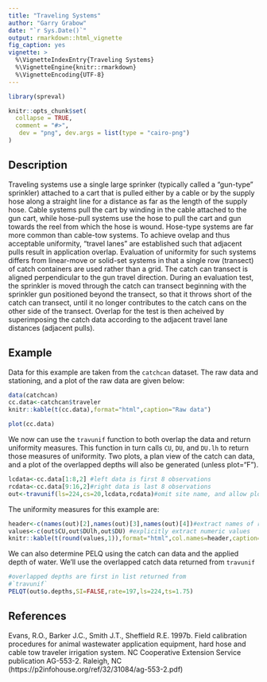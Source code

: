 ```yaml
---
title: "Traveling Systems"
author: "Garry Grabow"
date: "`r Sys.Date()`"
output: rmarkdown::html_vignette
fig_caption: yes
vignette: >
  %\VignetteIndexEntry{Traveling Systems}
  %\VignetteEngine{knitr::rmarkdown}
  %\VignetteEncoding{UTF-8}
---
```

```r
library(spreval)
```

```r
knitr::opts_chunk$set(
  collapse = TRUE,
  comment = "#>",
   dev = "png", dev.args = list(type = "cairo-png")
)
```

## Description

Traveling systems use a single large sprinker (typically called a "gun-type" sprinkler) attached to a cart that is pulled either by a cable or by the supply hose along a straight line for a distance as far as the length of the supply hose.  Cable systems pull the cart by winding in the cable attached to the gun cart, while hose-pull systems use the hose to pull the cart and gun towards the reel from which the hose is wound. Hose-type systems are far more common than cable-tow systems.  To achieve ovelap and thus acceptable uniformity, "travel lanes" are established such that adjacent pulls result in application overlap.  Evaluation of uniformity for such systems differs from linear-move or solid-set systems in that a single row (transect) of catch containers are used rather than a grid.  The catch can transect is aligned perpendicular to the gun travel direction.  During an evaluation test, the sprinkler is moved through the catch can transect beginning with the sprinkler gun positioned beyond the transect, so that it throws short of the catch can transect, until it no longer contributes to the catch cans on the other side of the transect.  Overlap for the test is then acheived by superimposing the catch data according to the adjacent travel lane distances (adjacent pulls).  

## Example
Data for this example are taken from the `catchcan` dataset. The raw data and stationing, and a plot of the raw data are given below:

```r
data(catchcan)
cc.data<-catchcan$traveler
knitr::kable(t(cc.data),format="html",caption="Raw data")
```

```r
plot(cc.data)
```

We now can use the `travunif` function to both overlap the data and return uniformity measures. This function in turn calls `CU`, `DU`, and `DU.lh` to return those measures of uniformity. Two plots, a plan view of the catch can data, and a plot of the overlapped depths will also be generated (unless plot="F").

```r
lcdata<-cc.data[1:8,2] #left data is first 8 observations
rcdata<-cc.data[9:16,2]#right data is last 8 observations
out<-travunif(ls=224,cs=20,lcdata,rcdata)#omit site name, and allow plot
```

The uniformity measures for this example are:

```r
header<-c(names(out)[2],names(out)[3],names(out)[4])#extract names of returned list
values<-c(out$CU,out$DUlh,out$DU) #explicitly extract numeric values
knitr::kable(t(round(values,1)),format="html",col.names=header,caption="Uniformity measures")
```

We can also determine PELQ using the catch can data and the applied depth of water. We'll use the overlapped catch data returned from `travunif`

```r
#overlapped depths are first in list returned from
#`travunif` 
PELQT(out$o.depths,SI=FALSE,rate=197,ls=224,ts=1.75)
```


## References
Evans, R.O., Barker J.C., Smith J.T., Sheffield R.E. 1997b.  Field calibration procedures for animal wastewater application equipment, hard hose and cable tow traveler irrigation system. NC Cooperative Extension Service publication  AG-553-2.  Raleigh, NC
(https://p2infohouse.org/ref/32/31084/ag-553-2.pdf)



